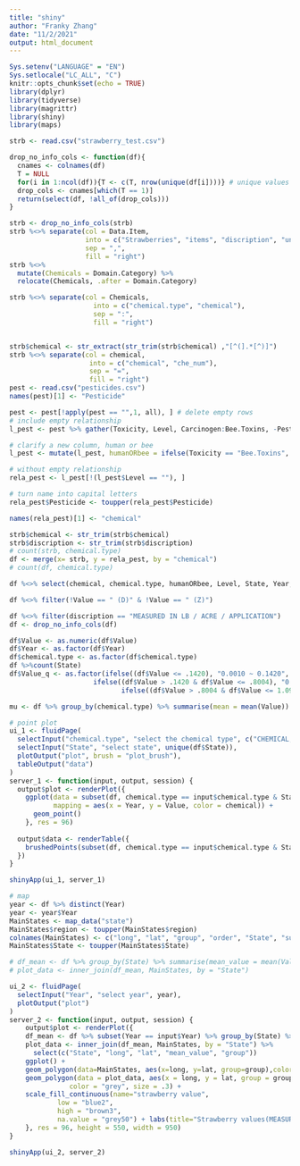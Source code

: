 ```yaml
---
title: "shiny"
author: "Franky Zhang"
date: "11/2/2021"
output: html_document
---
```


```r
Sys.setenv("LANGUAGE" = "EN")
Sys.setlocale("LC_ALL", "C")
knitr::opts_chunk$set(echo = TRUE)
library(dplyr)
library(tidyverse)
library(magrittr)
library(shiny)
library(maps)
```

```r

strb <- read.csv("strawberry_test.csv")

drop_no_info_cols <- function(df){
  cnames <- colnames(df)
  T = NULL
  for(i in 1:ncol(df)){T <- c(T, nrow(unique(df[i])))} # unique values of each column
  drop_cols <- cnames[which(T == 1)]
  return(select(df, !all_of(drop_cols)))
}

strb <- drop_no_info_cols(strb)
strb %<>% separate(col = Data.Item, 
                   into = c("Strawberries", "items", "discription", "units"), 
                   sep = ",", 
                   fill = "right")
strb %<>% 
  mutate(Chemicals = Domain.Category) %>% 
  relocate(Chemicals, .after = Domain.Category)

strb %<>% separate(col = Chemicals,
                     into = c("chemical.type", "chemical"),
                     sep = ":",
                     fill = "right")


strb$chemical <- str_extract(str_trim(strb$chemical) ,"[^(].*[^)]")
strb %<>% separate(col = chemical, 
                    into = c("chemical", "che_num"), 
                    sep = "=", 
                    fill = "right")
pest <- read.csv("pesticides.csv")
names(pest)[1] <- "Pesticide"

pest <- pest[!apply(pest == "",1, all), ] # delete empty rows
# include empty relationship
l_pest <- pest %>% gather(Toxicity, Level, Carcinogen:Bee.Toxins, -Pesticide)

# clarify a new column, human or bee
l_pest <- mutate(l_pest, humanORbee = ifelse(Toxicity == "Bee.Toxins", "Bee", "Human"))

# without empty relationship
rela_pest <- l_pest[!(l_pest$Level == ""), ]

# turn name into capital letters
rela_pest$Pesticide <- toupper(rela_pest$Pesticide)

names(rela_pest)[1] <- "chemical"

strb$chemical <- str_trim(strb$chemical)
strb$discription <- str_trim(strb$discription)
# count(strb, chemical.type)
df <- merge(x= strb, y = rela_pest, by = "chemical")
# count(df, chemical.type)

df %<>% select(chemical, chemical.type, humanORbee, Level, State, Year, discription, Value, Year,  Toxicity)

df %<>% filter(!Value == " (D)" & !Value == " (Z)")

df %<>% filter(discription == "MEASURED IN LB / ACRE / APPLICATION")
df <- drop_no_info_cols(df)

df$Value <- as.numeric(df$Value)
df$Year <- as.factor(df$Year)
df$chemical.type <- as.factor(df$chemical.type)
df %>%count(State)
df$Value_q <- as.factor(ifelse((df$Value <= .1420), "0.0010 ~ 0.1420", 
                     ifelse((df$Value > .1420 & df$Value <= .8004), "0.1420 ~ 0.8004", 
                            ifelse((df$Value > .8004 & df$Value <= 1.0900), "0.8004 ~ 1.0900", "1.0900 ~ 3.0900" ))))

mu <- df %>% group_by(chemical.type) %>% summarise(mean = mean(Value))

```

```r
# point plot
ui_1 <- fluidPage(
  selectInput("chemical.type", "select the chemical type", c("CHEMICAL, INSECTICIDE", "CHEMICAL, FUNGICIDE")),
  selectInput("State", "select state", unique(df$State)),
  plotOutput("plot", brush = "plot_brush"),
  tableOutput("data")
)
server_1 <- function(input, output, session) {
  output$plot <- renderPlot({
    ggplot(data = subset(df, chemical.type == input$chemical.type & State == input$State),
           mapping = aes(x = Year, y = Value, color = chemical)) + 
      geom_point()
    }, res = 96)
  
  output$data <- renderTable({
    brushedPoints(subset(df, chemical.type == input$chemical.type & State == input$State), input$plot_brush)
  })
}

shinyApp(ui_1, server_1)

```



```r
# map
year <- df %>% distinct(Year)
year <- year$Year
MainStates <- map_data("state")
MainStates$region <- toupper(MainStates$region)
colnames(MainStates) <- c("long", "lat", "group", "order", "State", "subregion")
MainStates$State <- toupper(MainStates$State)

# df_mean <- df %>% group_by(State) %>% summarise(mean_value = mean(Value))
# plot_data <- inner_join(df_mean, MainStates, by = "State")

ui_2 <- fluidPage(
  selectInput("Year", "select year", year), 
  plotOutput("plot")
)
server_2 <- function(input, output, session) {
    output$plot <- renderPlot({
    df_mean <- df %>% subset(Year == input$Year) %>% group_by(State) %>% summarise(mean_value = mean(Value))
    plot_data <- inner_join(df_mean, MainStates, by = "State") %>% 
      select(c("State", "long", "lat", "mean_value", "group"))
    ggplot() + 
    geom_polygon(data=MainStates, aes(x=long, y=lat, group=group),color="black", fill="seashell1", size = .3) + 
    geom_polygon(data = plot_data, aes(x = long, y = lat, group = group, fill = mean_value), 
               color = "grey", size = .3) + 
    scale_fill_continuous(name="strawberry value", 
            low = "blue2", 
            high = "brown3", 
            na.value = "grey50") + labs(title="Strawberry values(MEASURED IN LB / ACRE / APPLICATION)")
    }, res = 96, height = 550, width = 950)
}

shinyApp(ui_2, server_2)
  
```
